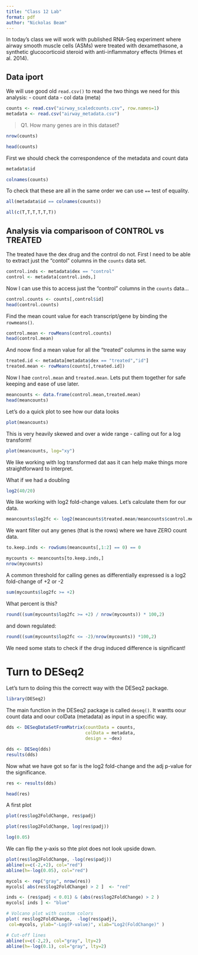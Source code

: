 ```yaml
---
title: "Class 12 Lab"
format: pdf
author: "Nickolas Beam"
---
```


In today's class we will work with published RNA-Seq  experiment where airway smooth muscle cells (ASMs) were treated with dexamethasone, a synthetic glucocorticoid steroid with anti-inflammatory effects (Himes et al. 2014).

## Data iport

We will use good old `read.csv()` to read the two things we need for this analysis:
- count data
- col data (meta)

```r
counts <- read.csv("airway_scaledcounts.csv", row.names=1)
metadata <- read.csv("airway_metadata.csv")
```

> Q1. How many genes are in this dataset?

```r
nrow(counts)
```

```r
head(counts)
```

First we should check the correspondence of the metadata and count data


```r
metadata$id
```

```r
colnames(counts)
```

To check that these are all in the same order we can use `==` test of equality.

```r
all(metadata$id == colnames(counts))
```

```r
all(c(T,T,T,T,T,T))
```

## Analysis via comparisoon of CONTROL vs TREATED

The treated have the dex drug and the control do not.
First I need to be able to extract just the "contol" columns in the `counts` data set.

```r
control.inds <- metadata$dex == "control"
control <- metadata[control.inds,]
```

Now I can use this to access just the "control" columns in the `counts` data...

```r
control.counts <- counts[,control$id]
head(control.counts)
```

Find the mean count value for each transcript/gene by binding the `rowmeans()`.

```r
control.mean <- rowMeans(control.counts)
head(control.mean)
```

And noow find a mean value for all the "treated" columns in the same way

```r
treated.id <- metadata[metadata$dex == "treated","id"]
treated.mean <- rowMeans(counts[,treated.id])

```

Now I hae `control.mean` and `treated.mean`. Lets put them together for safe keeping and ease of use later.

```r
meancounts <- data.frame(control.mean,treated.mean)
head(meancounts)
```

Let's do a quick plot to see how our data looks

```r
plot(meancounts)
```

This is very heavily skewed and over a wide range - calling out for a log transform!

```r
plot(meancounts, log="xy")
```

We like working with log transformed dat aas it can help make things more straightforward to interpret.


What if we had a doubling
```r
log2(40/20)
```

We like working with log2 fold-change values. Let's calculate them for our data.

```r
meancounts$log2fc <- log2(meancounts$treated.mean/meancounts$control.mean)
```

We want filter out any genes (that is the rows) where we have ZERO count data.

```r
to.keep.inds <- rowSums(meancounts[,1:2] == 0) == 0
```




```r
mycounts <- meancounts[to.keep.inds,]
nrow(mycounts)
```

A common threshold for calling genes as differentially expressed is a log2 fold-change of +2 or -2

```r
sum(mycounts$log2fc >= +2)
```
What percent is this?

```r
round((sum(mycounts$log2fc >= +2) / nrow(mycounts)) * 100,2)
```

and down regulated:

```r
round((sum(mycounts$log2fc <= -2)/nrow(mycounts)) *100,2)
```

We need some stats to check if the drug induced difference is significant!

# Turn to DESeq2

Let's turn to doiing this the correctt way with the DESeq2 package.


```r
library(DESeq2)
```

The main function in the DESeq2 package is called `deseq()`. It wantts oour count data and oour colData (metadata) as input in a specific way.

```r
dds <- DESeqDataSetFromMatrix(countData = counts,
                              colData = metadata,
                              design = ~dex)
```
```r
dds <- DESeq(dds)
results(dds)
```


Now what we have got so far is the log2 fold-change and the adj p-value for the significance.

```r
res <- results(dds)

head(res)
```

A first plot

```r
plot(res$log2FoldChange, res$padj)
```

```r
plot(res$log2FoldChange, log(res$padj))
```

```r
log(0.05)
```

We can flip the y-axis so thte plot does not look upside down.

```r
plot(res$log2FoldChange, -log(res$padj))
abline(v=c(-2,+2), col="red")
abline(h=-log(0.05), col="red")
```

```r
mycols <- rep("gray", nrow(res))
mycols[ abs(res$log2FoldChange) > 2 ]  <- "red" 

inds <- (res$padj < 0.01) & (abs(res$log2FoldChange) > 2 )
mycols[ inds ] <- "blue"

# Volcano plot with custom colors 
plot( res$log2FoldChange,  -log(res$padj), 
 col=mycols, ylab="-Log(P-value)", xlab="Log2(FoldChange)" )

# Cut-off lines
abline(v=c(-2,2), col="gray", lty=2)
abline(h=-log(0.1), col="gray", lty=2)
```








